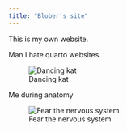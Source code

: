 ```yaml
---
title: "Blober's site"
---
```


This is my own website.

Man I hate quarto websites.

![Dancing kat](dancing-cat-dancing-kitten.gif)

Me during anatomy

![Fear the nervous system](hehe.jpg)
